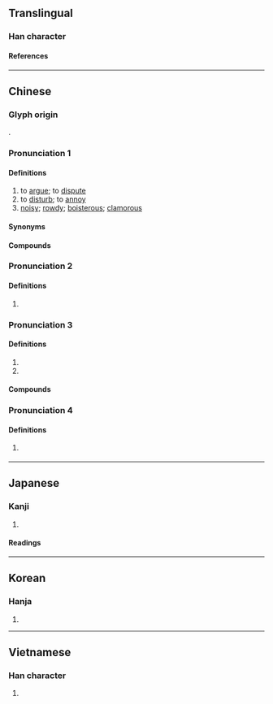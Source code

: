 {{character info}}
==Translingual==

===Han character===
{{Han char|rn=30|rad=口|as=04|sn=7|four=69020|canj=RFH|ids=⿰口少}}

====References====
{{Han ref|kx=0179.080|dkj=03368|dj=0397.020|hdz=10588.080|uh=5435}}

----

==Chinese==
{{zh-forms|alt=訬-Min Nan}}

===Glyph origin===
{{Han etym}}
{{Han compound|口|少|ls=psc|c1=s|c2=p}}.

===Pronunciation 1===
{{zh-pron
|m=chǎo,chāo
|m_note=chāo - only used in {{zh-l|*吵吵}} (Mainland standard)
|m-s=cao3
|c=caau2
|c-t=
|g=
|h=pfs=chhàu
|j=
|md=
|mn=ml,tw,sg:chhá/ml,tw,sg:chháu
|mn_note=chhá - vernacular; chháu - literary
|mn-t=
|w=2tshau
|x=
|mc=2
|oc=1
|cat=v,a
}}

====Definitions====
{{zh-hanzi}}

# to [[argue]]; to [[dispute]]
# to [[disturb]]; to [[annoy]]
# [[noisy]]; [[rowdy]]; [[boisterous]]; [[clamorous]]

====Synonyms====
{{zh-dial}}
{{zh-dial|吵架}}

====Compounds====
{{zh-der|吵吵鬧鬧|吵喜|吵嘈|吵嘴|吵嚷|吵房|吵架|吵窩子|吵雜|吵鬧|嘈吵|大吵一頓|大吵大鬧|對吵|廝吵|打吵|打吵子|煩吵|爭吵|蛤蟆吵坑|雞吵鵝鬥|吵吵}}

===Pronunciation 2===
{{zh-pron
|m=miǎo
|mc=1
|oc=2
|cat=n
}}

====Definitions====
{{zh-hanzi}}

# {{zh-hg}} {{n-g|Sound of chicken.}}

===Pronunciation 3===
{{zh-pron
|m=chāo
|cat=
}}

====Definitions====
{{zh-hanzi}}

# {{zh-used2|n}}
# {{zh-used|吵吵|to [[make]] [[noise]]}}

====Compounds====
{{zh-der|吵吵|吵吵巴火}}

===Pronunciation 4===
{{zh-pron
|m=chào
|cat=a
}}

====Definitions====
{{zh-hanzi}}

# {{zh-hg}} {{zh-alt-form|訬|[[light]] (of [[weight]])}}

{{zh-cat|Elementary}}

----

==Japanese==

===Kanji===
{{ja-kanji|grade=|rs=口04}}

# {{rfdef|ja|sort=口04}}

====Readings====
{{ja-readings
|goon=みょう, しょう
|kanon=びょう, そう
|kun=さえず-る, こえ-<こゑ-
}}

----

==Korean==

===Hanja===
{{ko-hanja|묘}}

{{ko-hanja|초}}

# {{rfdef|ko|sort=口04}}

----

==Vietnamese==

===Han character===
{{vi-readings|reading=[[sảo]], [[thểu]], [[sao]]|rs=口04}}

# {{rfdef|vi|sort=口04}}